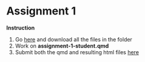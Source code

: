 # Assignment 1

**Instruction**

1. Go [here](https://www.dropbox.com/scl/fo/qgz321g7q6s30kqftojd0/AI6hWhcdQ-4pBQqVxWCZuV0?rlkey=ulwrlynum2g12rza47e7ttaql&st=2zoq5qjj&dl=0) and download all the files in the folder
2. Work on **assignment-1-student.qmd**
3. Submit both the qmd and resulting html files [here](https://www.dropbox.com/request/FcLhZWjL2WG9jVVYXsvL)
<!-- 
**Answer**

Go [here](https://www.dropbox.com/scl/fo/yo55jfha6xjbmnulbqnvq/AHMV1zbiahGZMnYo6K-g9mY?rlkey=8c6sbupg0hbgd610jr6mrr6g7&st=y5is9rqb&dl=0) and look at **assignment-1-gen.html** for the answers. -->

